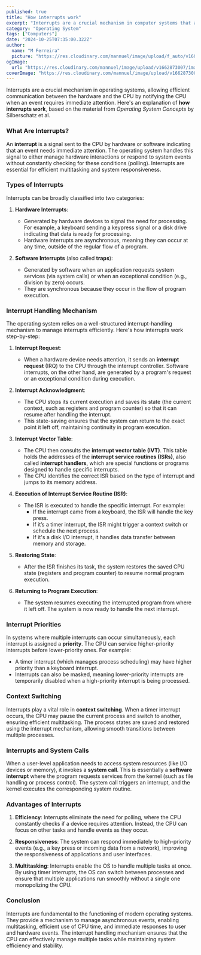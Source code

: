 ```yaml
---
published: true
title: "How interrupts work"
excerpt: "Interrupts are a crucial mechanism in computer systems that allow hardware devices to signal the CPU when they need attention. This article explains how interrupts work, their types, and their role in system operation."
category: "Operating System"
tags: ["Computers"]
date: "2024-10-25T07:35:00.322Z"
author:
  name: "M Ferreira"
  picture: "https://res.cloudinary.com/mannuel/image/upload/f_auto/v1604067445/images/mee.jpg"
ogImage:
  url: "https://res.cloudinary.com/mannuel/image/upload/v1662873007/images/hyper-post-cover.png"
coverImage: "https://res.cloudinary.com/mannuel/image/upload/v1662873007/images/hyper-post-cover.png"
---
```


Interrupts are a crucial mechanism in operating systems, allowing efficient communication between the hardware and the CPU by notifying the CPU when an event requires immediate attention. Here's an explanation of **how interrupts work**, based on the material from _Operating System Concepts_ by Silberschatz et al.

### **What Are Interrupts?**

An **interrupt** is a signal sent to the CPU by hardware or software indicating that an event needs immediate attention. The operating system handles this signal to either manage hardware interactions or respond to system events without constantly checking for these conditions (polling). Interrupts are essential for efficient multitasking and system responsiveness.

### **Types of Interrupts**

Interrupts can be broadly classified into two categories:

1. **Hardware Interrupts**:

   - Generated by hardware devices to signal the need for processing. For example, a keyboard sending a keypress signal or a disk drive indicating that data is ready for processing.
   - Hardware interrupts are asynchronous, meaning they can occur at any time, outside of the regular flow of a program.

2. **Software Interrupts** (also called **traps**):
   - Generated by software when an application requests system services (via system calls) or when an exceptional condition (e.g., division by zero) occurs.
   - They are synchronous because they occur in the flow of program execution.

### **Interrupt Handling Mechanism**

The operating system relies on a well-structured interrupt-handling mechanism to manage interrupts efficiently. Here's how interrupts work step-by-step:

1. **Interrupt Request**:
   - When a hardware device needs attention, it sends an **interrupt request** (IRQ) to the CPU through the interrupt controller. Software interrupts, on the other hand, are generated by a program's request or an exceptional condition during execution.
2. **Interrupt Acknowledgment**:

   - The CPU stops its current execution and saves its state (the current context, such as registers and program counter) so that it can resume after handling the interrupt.
   - This state-saving ensures that the system can return to the exact point it left off, maintaining continuity in program execution.

3. **Interrupt Vector Table**:

   - The CPU then consults the **interrupt vector table (IVT)**. This table holds the addresses of the **interrupt service routines (ISRs)**, also called **interrupt handlers**, which are special functions or programs designed to handle specific interrupts.
   - The CPU identifies the correct ISR based on the type of interrupt and jumps to its memory address.

4. **Execution of Interrupt Service Routine (ISR)**:
   - The ISR is executed to handle the specific interrupt. For example:
     - If the interrupt came from a keyboard, the ISR will handle the key press.
     - If it’s a timer interrupt, the ISR might trigger a context switch or schedule the next process.
     - If it's a disk I/O interrupt, it handles data transfer between memory and storage.
5. **Restoring State**:
   - After the ISR finishes its task, the system restores the saved CPU state (registers and program counter) to resume normal program execution.
6. **Returning to Program Execution**:
   - The system resumes executing the interrupted program from where it left off. The system is now ready to handle the next interrupt.

### **Interrupt Priorities**

In systems where multiple interrupts can occur simultaneously, each interrupt is assigned a **priority**. The CPU can service higher-priority interrupts before lower-priority ones. For example:

- A timer interrupt (which manages process scheduling) may have higher priority than a keyboard interrupt.
- Interrupts can also be masked, meaning lower-priority interrupts are temporarily disabled when a high-priority interrupt is being processed.

### **Context Switching**

Interrupts play a vital role in **context switching**. When a timer interrupt occurs, the CPU may pause the current process and switch to another, ensuring efficient multitasking. The process states are saved and restored using the interrupt mechanism, allowing smooth transitions between multiple processes.

### **Interrupts and System Calls**

When a user-level application needs to access system resources (like I/O devices or memory), it invokes a **system call**. This is essentially a **software interrupt** where the program requests services from the kernel (such as file handling or process control). The system call triggers an interrupt, and the kernel executes the corresponding system routine.

### **Advantages of Interrupts**

1. **Efficiency**: Interrupts eliminate the need for polling, where the CPU constantly checks if a device requires attention. Instead, the CPU can focus on other tasks and handle events as they occur.
2. **Responsiveness**: The system can respond immediately to high-priority events (e.g., a key press or incoming data from a network), improving the responsiveness of applications and user interfaces.

3. **Multitasking**: Interrupts enable the OS to handle multiple tasks at once. By using timer interrupts, the OS can switch between processes and ensure that multiple applications run smoothly without a single one monopolizing the CPU.

### **Conclusion**

Interrupts are fundamental to the functioning of modern operating systems. They provide a mechanism to manage asynchronous events, enabling multitasking, efficient use of CPU time, and immediate responses to user and hardware events. The interrupt handling mechanism ensures that the CPU can effectively manage multiple tasks while maintaining system efficiency and stability.

